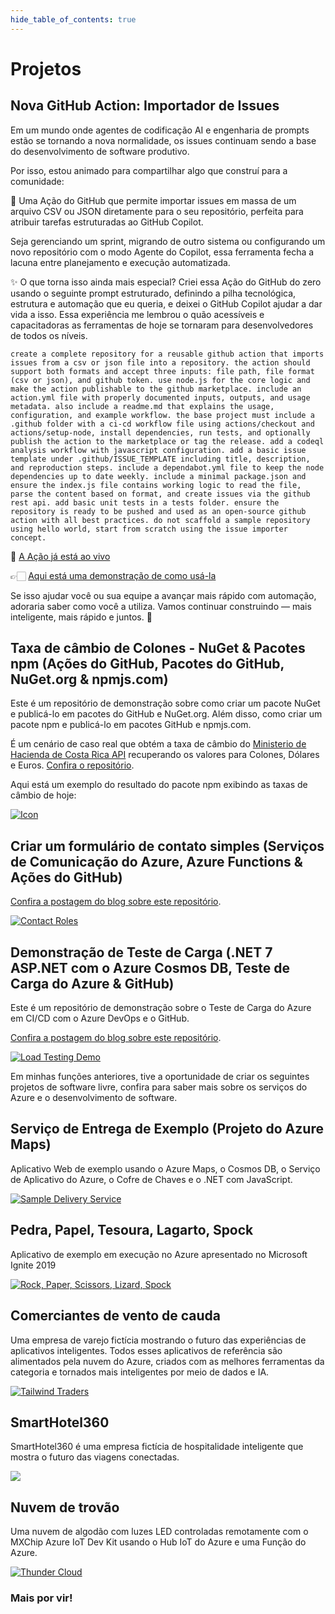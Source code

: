 ```yaml
---
hide_table_of_contents: true
---
```


# Projetos

## Nova GitHub Action: Importador de Issues
Em um mundo onde agentes de codificação AI e engenharia de prompts estão se tornando a nova normalidade, os issues continuam sendo a base do desenvolvimento de software produtivo.

Por isso, estou animado para compartilhar algo que construí para a comunidade:

🎯 Uma Ação do GitHub que permite importar issues em massa de um arquivo CSV ou JSON diretamente para o seu repositório, perfeita para atribuir tarefas estruturadas ao GitHub Copilot.

Seja gerenciando um sprint, migrando de outro sistema ou configurando um novo repositório com o modo Agente do Copilot, essa ferramenta fecha a lacuna entre planejamento e execução automatizada.

✨ O que torna isso ainda mais especial?
Criei essa Ação do GitHub do zero usando o seguinte prompt estruturado, definindo a pilha tecnológica, estrutura e automação que eu queria, e deixei o GitHub Copilot ajudar a dar vida a isso.
Essa experiência me lembrou o quão acessíveis e capacitadoras as ferramentas de hoje se tornaram para desenvolvedores de todos os níveis.

```text
create a complete repository for a reusable github action that imports issues from a csv or json file into a repository. the action should support both formats and accept three inputs: file path, file format (csv or json), and github token. use node.js for the core logic and make the action publishable to the github marketplace. include an action.yml file with properly documented inputs, outputs, and usage metadata. also include a readme.md that explains the usage, configuration, and example workflow. the base project must include a .github folder with a ci-cd workflow file using actions/checkout and actions/setup-node, install dependencies, run tests, and optionally publish the action to the marketplace or tag the release. add a codeql analysis workflow with javascript configuration. add a basic issue template under .github/ISSUE_TEMPLATE including title, description, and reproduction steps. include a dependabot.yml file to keep the node dependencies up to date weekly. include a minimal package.json and ensure the index.js file contains working logic to read the file, parse the content based on format, and create issues via the github rest api. add basic unit tests in a tests folder. ensure the repository is ready to be pushed and used as an open-source github action with all best practices. do not scaffold a sample repository using hello world, start from scratch using the issue importer concept.
```

🔗 [A Ação já está ao vivo](https://github.com/dsanchezcr/issue-importer-action)

👉🏻 [Aqui está uma demonstração de como usá-la](https://github.com/dsanchezcr/issue-importer-action-demo)

Se isso ajudar você ou sua equipe a avançar mais rápido com automação, adoraria saber como você a utiliza.
Vamos continuar construindo — mais inteligente, mais rápido e juntos. 🚀

## Taxa de câmbio de Colones - NuGet & Pacotes npm (Ações do GitHub, Pacotes do GitHub, NuGet.org & npmjs.com)

Este é um repositório de demonstração sobre como criar um pacote NuGet e publicá-lo em pacotes do GitHub e NuGet.org. Além disso, como criar um pacote npm e publicá-lo em pacotes GitHub e npmjs.com.

É um cenário de caso real que obtém a taxa de câmbio do [Ministerio de Hacienda de Costa Rica API](https://api.hacienda.go.cr/indicadores/tc) recuperando os valores para Colones, Dólares e Euros.
[Confira o repositório](https://github.com/dsanchezcr/ColonesExchangeRate).

Aqui está um exemplo do resultado do pacote npm exibindo as taxas de câmbio de hoje:

<ExchangeRates />

[![Icon](pathname:///img/blog/2023-11-06-ColonesExchangeRate/Icon.png)](https://github.com/dsanchezcr/ColonesExchangeRate)

## Criar um formulário de contato simples (Serviços de Comunicação do Azure, Azure Functions & Ações do GitHub)

[Confira a postagem do blog sobre este repositório](/blog/building-a-contact-form-with-azure).

[![Contact Roles](pathname:///img/blog/2023-04-23-BuildContactForm/ContactFormResult.jpg)](https://github.com/dsanchezcr/ContactFormWithAzure)

## Demonstração de Teste de Carga (.NET 7 ASP.NET com o Azure Cosmos DB, Teste de Carga do Azure & GitHub)

Este é um repositório de demonstração sobre o Teste de Carga do Azure em CI/CD com o Azure DevOps e o GitHub.

[Confira a postagem do blog sobre este repositório](https://xpirit.com/adding-load-testing-to-your-workflows).

[![Load Testing Demo](pathname:///img/blog/2022-12-21-LoadTesting/LoadTestingWebApp.jpg)](https://github.com/dsanchezcr/LoadTestingDemo)

Em minhas funções anteriores, tive a oportunidade de criar os seguintes projetos de software livre, confira para saber mais sobre os serviços do Azure e o desenvolvimento de software.

## Serviço de Entrega de Exemplo (Projeto do Azure Maps)

Aplicativo Web de exemplo usando o Azure Maps, o Cosmos DB, o Serviço de Aplicativo do Azure, o Cofre de Chaves e o .NET com JavaScript.

[![Sample Delivery Service](https://raw.githubusercontent.com/dsanchezcr/SampleDeliveryService/main/Images/App.gif)](https://github.com/dsanchezcr/SampleDeliveryService)

## Pedra, Papel, Tesoura, Lagarto, Spock

Aplicativo de exemplo em execução no Azure apresentado no Microsoft Ignite 2019

[![Rock, Paper, Scissors, Lizard, Spock](https://raw.githubusercontent.com/microsoft/RockPaperScissorsLizardSpock/main/Documents/Images/RPSLS.gif)](https://github.com/microsoft/RockPaperScissorsLizardSpock)

## Comerciantes de vento de cauda

Uma empresa de varejo fictícia mostrando o futuro das experiências de aplicativos inteligentes. Todos esses aplicativos de referência são alimentados pela nuvem do Azure, criados com as melhores ferramentas da categoria e tornados mais inteligentes por meio de dados e IA.

[![Tailwind Traders](https://raw.githubusercontent.com/microsoft/TailwindTraders/master/Documents/Images/Logo.png)](https://github.com/microsoft/TailwindTraders)

## SmartHotel360

SmartHotel360 é uma empresa fictícia de hospitalidade inteligente que mostra o futuro das viagens conectadas.

[![](https://raw.githubusercontent.com/microsoft/SmartHotel360/master/Documents/Images/Logo.png)](https://github.com/microsoft/SmartHotel360)

## Nuvem de trovão

Uma nuvem de algodão com luzes LED controladas remotamente com o MXChip Azure IoT Dev Kit usando o Hub IoT do Azure e uma Função do Azure.

[![Thunder Cloud](https://raw.githubusercontent.com/dsanchezcr/Thundercloud/main/Images/Thundercloud.gif)](https://github.com/dsanchezcr/Thundercloud)

### Mais por vir!
